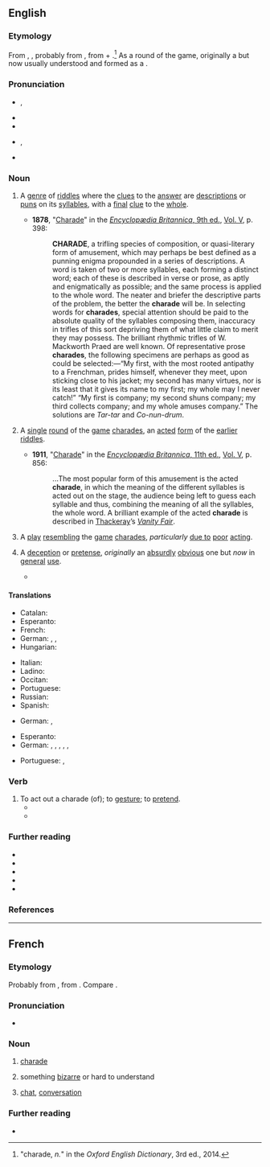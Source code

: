 ==English==

===Etymology===
From {{bor|en|fr|charade}}, {{m|fr|charrade||prattle, idle conversation; a kind of riddle}}, probably from {{der|en|oc|charrada||conversation; chatter}}, from {{m|oc|charrar||to chat; to chatter}} + {{m|oc|-ada}}.<ref>"charade, ''n.''" in the ''Oxford English Dictionary'', 3rd ed., 2014.</ref> As a round of the game, originally a {{clipping|en|acting charade|nocap=1}} but now usually understood and formed as a {{back-formation|en|charades|nocap=1}}.

===Pronunciation===
* {{a|RP}} {{enPR|shərädʹ|shərādʹ}}, {{IPA|en|/ʃəˈɹɑːd/|/ʃəˈɹeɪd/}}
* {{audio|en|LL-Q1860 (eng)-Vealhurl-charade.wav|Audio (RP)}}
* {{audio|en|LL-Q1860 (eng)-Vealhurl-charade2.wav|Audio (RP)}}
* {{a|GA}} {{enPR|shərādʹ}}, {{IPA|en|/ʃəˈɹeɪd/}}
* {{rhymes|en|eɪd|s=2}}

===Noun===
{{en-noun}}

# {{lb|en|literature|archaic}} A [[genre]] of [[riddle]]s where the [[clue]]s to the [[answer]] are [[description]]s or [[pun]]s on its [[syllable]]s, with a [[final]] [[clue]] to the [[whole]].
#* '''1878''', "[[:s:Encyclopædia Britannica, Ninth Edition/Charade|Charade]]" in the [[:s:Encyclopædia Britannica, Ninth Edition|''Encyclopædia Britannica'', 9th ed.]], [[:s:Encyclopædia Britannica, Ninth Edition/Volume V|Vol. V]], p. 398:
#*: '''CHARADE''', a trifling species of composition, or quasi-literary form of amusement, which may perhaps be best defined as a punning enigma propounded in a series of descriptions. A word is taken of two or more syllables, each forming a distinct word; each of these is described in verse or prose, as aptly and enigmatically as possible; and the same process is applied to the whole word. The neater and briefer the descriptive parts of the problem, the better the '''charade''' will be. In selecting words for '''charades''', special attention should be paid to the absolute quality of the syllables composing them, inaccuracy in trifles of this sort depriving them of what little claim to merit they may possess. The brilliant rhythmic trifles of W. Mackworth Praed are well known. Of representative prose '''charades''', the following specimens are perhaps as good as could be selected:—“My first, with the most rooted antipathy to a Frenchman, prides himself, whenever they meet, upon sticking close to his jacket; my second has many virtues, nor is its least that it gives its name to my first; my whole may I never catch!” “My first is company; my second shuns company; my third collects company; and my whole amuses company.” The solutions are ''Tar-tar'' and ''Co-nun-drum''.
# {{lb|en|uncommon}} A [[single]] [[round]] of the [[game]] [[charades]], an [[act]]ed [[form]] of the [[earlier]] [[riddle]]s.
#: {{syn|en|acted charade|dumb charade|q2=obsolete}}
#* '''1911''', "[[:s:1911 Encyclopædia Britannica/Charade|Charade]]" in the [[:s:1911 Encyclopædia Britannica|''Encyclopædia Britannica'', 11th ed.]], [[:s:1911 Encyclopædia Britannica/Volume V|Vol. V]], p. 856:
#*: ...The most popular form of this amusement is the acted '''charade''', in which the meaning of the different syllables is acted out on the stage, the audience being left to guess each syllable and thus, combining the meaning of all the syllables, the whole word. A brilliant example of the acted '''charade''' is described in [[w:William Makepeace Thackeray|Thackeray]]’s ''[[:s:Vanity Fair (Thackeray)/Chapter 51|Vanity Fair]]''.
# {{lb|en|obsolete}} A [[play]] [[resembling]] the [[game]] [[charades]], ''particularly'' [[due to]] [[poor]] [[acting]].
# A [[deception]] or [[pretense]], ''originally'' an [[absurdly]] [[obvious]] one but ''now'' in [[general]] [[use]].
#: {{syn|en|farce|sham|Thesaurus:fake}}
#: {{ux|en|This whole '''charade''' is absurd.}}
#* {{quote-av
|en
|year=1999
|medium=motion picture
|title=Eyes Wide Shut
|role=Dr. Bill Harford
|actor=Tom Cruise
|writer={{w|Stanley Kubrick}}
|passage=The woman lying dead in the morgue was the woman at the party. Well, Victor, maybe I'm missing something here. You call it fake, a '''charade'''… Do you mind telling me what kind of fuckin' '''charade''' ends up with somebody turning up dead?}}

====Translations====
{{trans-top|riddle}}
* Catalan: {{t+|ca|xarada|f}}
* Esperanto: {{t+|eo|ŝarado}}
* French: {{t+|fr|charade|f}}
* German: {{t+|de|Scharade|f}}, {{t+|de|Silbenrätsel|n}}, {{t|de|Versrätsel|n}}
* Hungarian: {{t|hu|sarád}}
{{trans-mid}}
* Italian: {{t+|it|sciarada|f}}
* Ladino: {{t|lad|sharada|f}}
* Occitan: {{t|oc|charrada|f}}
* Portuguese: {{t+|pt|charada|f}}
* Russian: {{t+|ru|шара́да|f}}
* Spanish: {{t+|es|charada|f}}
{{trans-bottom}}
{{trans-top|acted form of the earlier riddles}}
* German: {{t+|de|Scharade|f}}, {{t|de|pantomimisches Rätsel|n}}
{{trans-mid}}
{{trans-bottom}}
{{trans-see|party game|charades}}
{{trans-top|absurd deception}}
* Esperanto: {{t+|eo|farso}}
* German: {{t+|de|Scharade|f}}, {{t+|de|Farce|f}}, {{t+|de|Affentheater|n}}, {{t|de|Affenzirkus|m}}, {{t|de|unwürdiges Schauspiel|n}}, {{t|de|Schmierenkomödie|f}}
{{trans-mid}}
* Portuguese: {{t+|pt|charada|f}}, {{t+|pt|farsa|f}}
{{trans-bottom}}

===Verb===
{{en-verb}}

# To act out a charade (of); to [[gesture]]; to [[pretend]].
#* {{quote-book|en|year=2015|author=Graeme Fife|title=Tour de France: The History, The Legend, The Riders|passage=She flaps her hands and arms, eyes glaring, head shaking – '''charading''' ''Non, non, NON!''}}
#* {{quote-book|en|year=2017|author=David Friend|title=The Naughty Nineties|passage=Private, wholesome family time could no longer '''charade''' as being either private or wholly wholesome.}}

===Further reading===
* {{R:Webster 1913}}
* {{R:Century 1911}}
* {{R:OneLook}}
* {{pedia|charades}}
* {{pedia|charade (disambiguation)}}

===References===
<references/>

----

==French==

===Etymology===
Probably from {{bor|fr|oc|charrada}}, from {{m|oc|charrar||to chat}}. Compare {{cog|it|ciarlare}}.

===Pronunciation===
* {{fr-IPA}}

===Noun===
{{fr-noun|f}}

# [[#English|charade]] {{gloss|kind of riddle}}
# {{lb|fr|figurative}} something [[bizarre]] or hard to understand
#: {{ux|fr|Cet ouvrage est une vraie '''charade'''.|This book is really hard to understand, to follow.}}
# {{lb|fr|Louisiana French|Cajun French}} [[chat]], [[conversation]]

===Further reading===
* {{R:TLFi}}